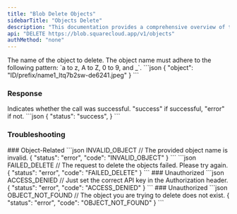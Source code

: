 ```yaml
---
title: "Blob Delete Objects"
sidebarTitle: "Objects Delete"
description: "This documentation provides a comprehensive overview of the DELETE /v1/objects endpoint of the SquareCloud Blob API."
api: "DELETE https://blob.squarecloud.app/v1/objects"
authMethod: "none"
---
```



<Authorization />

<ParamField body="object" type="string" placeholder="Object name" required>
    The name of the object to delete. The object name must adhere to the following pattern: `a to z, A to Z, 0 to 9, and _`.
    ```json
    { "object": "ID/prefix/name1_ltq7b2sw-de6241.jpeg" }
    ```
</ParamField>

### Response

<ResponseField name="status" type="string">
  Indicates whether the call was successful. "success" if successful, "error" if not.
</ResponseField>

<ResponseExample>
```json
{
  "status": "success",
}
```
</ResponseExample>

### Troubleshooting
<Tabs>
    <Tab title="400 Status Code">
        ### Object-Related
        <CodeGroup>
        ```json INVALID_OBJECT
        // The provided object name is invalid.
        {
            "status": "error",
            "code": "INVALID_OBJECT"
        }
        ```
        ```json FAILED_DELETE
        // The request to delete the objects failed. Please try again.
        {
            "status": "error",
            "code": "FAILED_DELETE"
        }
        ```
        </CodeGroup>
    </Tab>
    <Tab title="401 Status Code">
        ### Unauthorized
        <CodeGroup>
        ```json ACCESS_DENIED
        // Just set the correct API key in the Authorization header.
        {
            "status": "error",
            "code": "ACCESS_DENIED"
        }
        ```
        </CodeGroup>
    </Tab>
    <Tab title="404 Status Code">
        ### Unauthorized
        <CodeGroup>
        ```json OBJECT_NOT_FOUND
        // The object you are trying to delete does not exist.
        {
            "status": "error",
            "code": "OBJECT_NOT_FOUND"
        }
        ```
        </CodeGroup>
    </Tab>
</Tabs>

